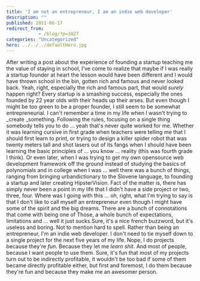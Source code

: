 ```yaml
---
title: 'I am not an entrepreneur, I am an indie web developer'
description: ""
published: 2011-06-17
redirect_from: 
            - /blog/?p=1827
categories: "Uncategorized"
hero: ../../../defaultHero.jpg
---
```

After writing a post about the experience of founding a startup teaching me the value of staying in school, I&#x27;ve come to realize that maybe if I was really a startup founder at heart the lesson would have been different and I would have thrown school in the bin, gotten rich and famous and never looked back. Yeah, right, especially the rich and famous part, that would _surely_ happen right? Every startup is a smashing success, especially the ones founded by 22 year olds with their heads up their arses. But even though I might be too green to be a proper founder, I still seem to be somewhat entrepreneurial. I can&#x27;t remember a time in my life when I wasn&#x27;t trying to _create _something. Following the rules, focusing on a single thing somebody tells you to do ... yeah that&#x27;s never quite worked for me. Whether it was learning cursive in first grade when teachers were telling me that I should first learn to print, or trying to design a killer spider robot that was twenty meters tall and shot lasers out of its fangs when I should have been learning the basic principles of ... you know ... reality (this was fourth grade I think). Or even later, when I was trying to get my own opensource web development framework off the ground instead of studying the basics of polynomials and in college when I was ... well there was a bunch of things, ranging from bringing urbandictionary to the Slovene language, to founding a startup and later creating HipsterVision. Fact of the matter is, there has simply never been a point in my life that I didn&#x27;t have a side project or two, three, four. Where was I going with this ... oh, right, what I&#x27;m trying to say is that I don&#x27;t like to call myself an entrepreneur even though I might have some of the spirit and the big dreams. There are a bunch of connotations that come with being one of Those, a whole bunch of expectations, limitations and ... well it just sucks.Sure, it&#x27;s a nice french buzzword, but it&#x27;s useless and boring. Not to mention hard to spell. Rather than being an entrepreneur, I&#x27;m an indie web developer. I don&#x27;t need to tie myself down to a single project for the next five years of my life. Nope, I do projects because they&#x27;re _fun_. Because they let me _learn shit_. And most of people, because I want people to use them. Sure, it&#x27;s fun that most of my projects turn out to be indirectly profitable, it wouldn&#x27;t be too bad if some of them became directly profitable either, but first and foremost, I do them because they&#x27;re fun and because they make me an awesomer person.